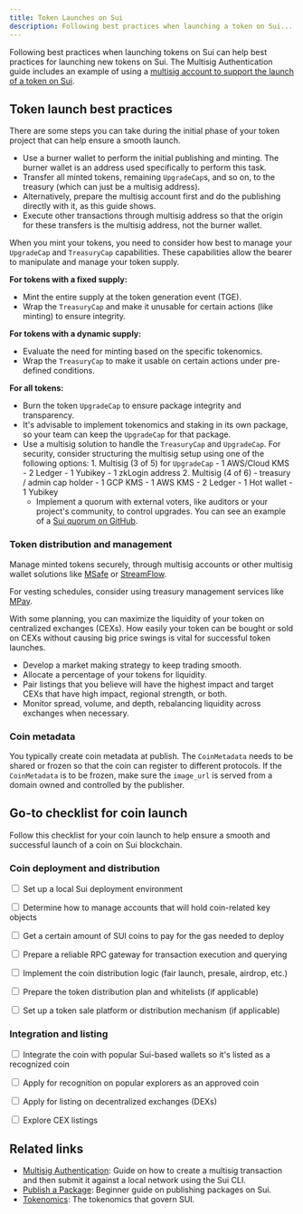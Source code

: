 ```yaml
---
title: Token Launches on Sui
description: Following best practices when launching a token on Sui...
---
```


Following best practices when launching tokens on Sui can help  best practices for launching new tokens on Sui. The Multisig Authentication guide includes an example of using a [multisig account to support the launch of a token on Sui](../../guides/developer/cryptography/multisig.mdx#multisig-token-launch).

## Token launch best practices

There are some steps you can take during the initial phase of your token project that can help ensure a smooth launch.

- Use a burner wallet to perform the initial publishing and minting. The burner wallet is an address used specifically to perform this task.
- Transfer all minted tokens, remaining `UpgradeCap`s, and so on, to the treasury (which can just be a multisig address).
- Alternatively, prepare the multisig account first and do the publishing directly with it, as this guide shows.
- Execute other transactions through multisig address so that the origin for these transfers is the multisig address, not the burner wallet.

When you mint your tokens, you need to consider how best to manage your `UpgradeCap` and `TreasuryCap` capabilities. These capabilities allow the bearer to manipulate and manage your token supply. 

**For tokens with a fixed supply:**
  - Mint the entire supply at the token generation event (TGE).
  - Wrap the `TreasuryCap` and make it unusable for certain actions (like minting) to ensure integrity.

**For tokens with a dynamic supply:**
  - Evaluate the need for minting based on the specific tokenomics. 
  - Wrap the `TreasuryCap` to make it usable on certain actions under pre-defined conditions.

**For all tokens:**
  - Burn the token `UpgradeCap` to ensure package integrity and transparency.
  - It's advisable to implement tokenomics and staking in its own package, so your team can keep the `UpgradeCap` for that package.
  - Use a multisig solution to handle the `TreasuryCap` and `UpgradeCap`. For security, consider structuring the multisig setup using one of the following options:
        1. Multisig (3 of 5) for `UpgradeCap`
            - 1 AWS/Cloud KMS
            - 2 Ledger
            - 1 Yubikey
            - 1 zkLogin address
        2. Multisig (4 of 6) - treasury / admin cap holder
            - 1 GCP KMS
            - 1 AWS KMS
            - 2 Ledger
            - 1 Hot wallet
            - 1 Yubikey
    - Implement a quorum with external voters, like auditors or your project's community, to control upgrades. You can see an example of a [Sui quorum on GitHub](https://github.com/MystenLabs/apps/tree/main/upgrade_policy/quorum_upgrade).

### Token distribution and management

Manage minted tokens securely, through multisig accounts or other multisig wallet solutions like [MSafe](https://sui.m-safe.io/?msafe) or [StreamFlow](https://app.streamflow.finance/dashboard). 

For vesting schedules, consider using treasury management services like [MPay](https://pay.m-safe.io/).

With some planning, you can maximize the liquidity of your token on centralized exchanges (CEXs). How easily your token can be bought or sold on CEXs without causing big price swings is vital for successful token launches. 
- Develop a market making strategy to keep trading smooth. 
- Allocate a percentage of your tokens for liquidity. 
- Pair listings that you believe will have the highest impact and target CEXs that have high impact, regional strength, or both.
- Monitor spread, volume, and depth, rebalancing liquidity across exchanges when necessary.

### Coin metadata

You typically create coin metadata at publish. The `CoinMetadata` needs to be shared or frozen so that the coin can register to different protocols. If the `CoinMetadata` is to be frozen, make sure the `image_url` is served from a domain owned and controlled by the publisher.

## Go-to checklist for coin launch

Follow this checklist for your coin launch to help ensure a smooth and successful launch of a coin on Sui blockchain.

### Coin deployment and distribution

<p><input type="checkbox"/> Set up a local Sui deployment environment</p>
<p><input type="checkbox"/> Determine how to manage accounts that will hold coin-related key objects</p>
<p><input type="checkbox"/> Get a certain amount of SUI coins to pay for the gas needed to deploy</p>
<p><input type="checkbox"/> Prepare a reliable RPC gateway for transaction execution and querying</p>
<p><input type="checkbox"/> Implement the coin distribution logic (fair launch, presale, airdrop, etc.)</p>
<p><input type="checkbox"/> Prepare the token distribution plan and whitelists (if applicable)</p>
<p><input type="checkbox"/> Set up a token sale platform or distribution mechanism (if applicable)</p>

### Integration and listing

<p><input type="checkbox"/> Integrate the coin with popular Sui-based wallets so it's listed as a recognized coin</p>
<p><input type="checkbox"/> Apply for recognition on popular explorers as an approved coin</p>
<p><input type="checkbox"/> Apply for listing on decentralized exchanges (DEXs)</p>
<p><input type="checkbox"/> Explore CEX listings</p>

## Related links

- [Multisig Authentication](../cryptography/multisig.mdx): Guide on how to create a multisig transaction and then submit it against a local network using the Sui CLI.
- [Publish a Package](../first-app/publish.mdx): Beginner guide on publishing packages on Sui.
- [Tokenomics](../../../concepts/tokenomics.mdx): The tokenomics that govern SUI.
